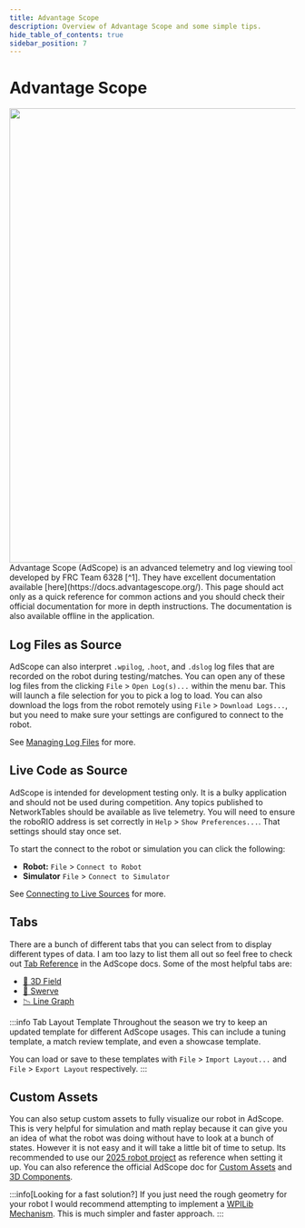 ```yaml
---
title: Advantage Scope
description: Overview of Advantage Scope and some simple tips.
hide_table_of_contents: true
sidebar_position: 7
---
```



# Advantage Scope
<img src={adScope} width="800"/>
Advantage Scope (AdScope) is an advanced telemetry and log viewing tool developed by FRC Team 6328 [^1]. They have excellent documentation available [here](https://docs.advantagescope.org/). This page should act only as a quick reference for common actions and you should check their official documentation for more in depth instructions. The documentation is also available offline in the application.

## Log Files as Source
AdScope can also interpret `.wpilog`, `.hoot`, and `.dslog` log files that are recorded on the robot during testing/matches. You can open any of these log files from the clicking `File` > `Open Log(s)...` within the menu bar. This will launch a file selection for you to pick a log to load. You can also download the logs from the robot remotely using `File` > `Download Logs...`, but you need to make sure your settings are configured to connect to the robot.

See [Managing Log Files](https://docs.advantagescope.org/getting-started/manage-files) for more.

## Live Code as Source
AdScope is intended for development testing only. It is a bulky application and should not be used during competition. Any topics published to NetworkTables should be available as live telemetry. You will need to ensure the roboRIO address is set correctly in `Help` > `Show Preferences...`. That settings should stay once set.

To start the connect to the robot or simulation you can click the following:
- **Robot:** `File` > `Connect to Robot`
- **Simulator** `File` > `Connect to Simulator`

See [Connecting to Live Sources](https://docs.advantagescope.org/getting-started/connect-live) for more.

## Tabs
There are a bunch of different tabs that you can select from to display different types of data. I am too lazy to list them all out so feel free to check out [Tab Reference](https://docs.advantagescope.org/category/tab-reference) in the AdScope docs. Some of the most helpful tabs are:
- [👀 3D Field](https://docs.advantagescope.org/tab-reference/3d-field)
- [🦀 Swerve](https://docs.advantagescope.org/tab-reference/swerve)
- [📉 Line Graph](https://docs.advantagescope.org/tab-reference/swerve)

:::info Tab Layout Template
Throughout the season we try to keep an updated template for different AdScope usages. This can include a tuning template, a match review template, and even a showcase template.

You can load or save to these templates with `File` > `Import Layout...` and `File` > `Export Layout` respectively.
:::

## Custom Assets
You can also setup custom assets to fully visualize our robot in AdScope. This is very helpful for simulation and math replay because it can give you an idea of what the robot was doing without have to look at a bunch of states. However it is not easy and it will take a little bit of time to setup. Its recommended to use our [2025 robot project](https://github.com/FRC-Team-4143/mainbot-2025/tree/develop/layouts/adscope-assets) as reference when setting it up. You can also reference the official AdScope doc for [Custom Assets](https://docs.advantagescope.org/more-features/custom-assets) and [3D Components](https://docs.advantagescope.org/tab-reference/3d-field#3d-components).

:::info[Looking for a fast solution?]
If you just need the rough geometry for your robot I would recommend attempting to implement a [WPILib Mechanism](https://docs.advantagescope.org/tab-reference/3d-field#mechanisms--components). This is much simpler and faster approach.
:::

[^1]: Mr. Hunt is a 6328 fanboy



